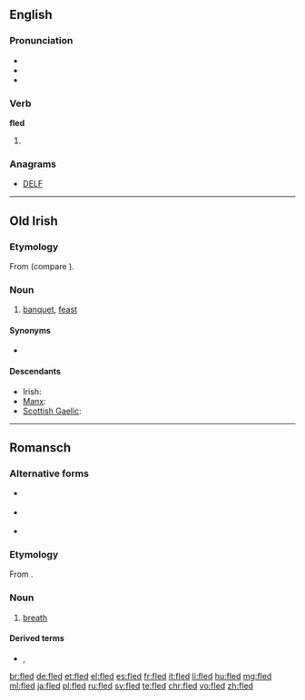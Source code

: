 ==English==

===Pronunciation===
* {{IPA|/ˈflɛd/}}
* {{audio|en-us-fled.ogg|Audio (US)}}
* {{rhymes|ɛd}}

===Verb===
'''fled'''

# {{en-past of|flee}}

===Anagrams===
* [[DELF#English|DELF]]

----

==Old Irish==

===Etymology===
From {{etyl|cel-pro|sga}} {{term/t|cel-pro|*wlidā-}} (compare {{etyl|cy|-}} {{term|gwledd|lang=cy}}).

===Noun===
{{head|sga|noun|g=f}}

# [[banquet]], [[feast]]

====Synonyms====
* {{l|sga|feis}}

====Descendants====
* Irish: {{l|ga|fleá}}
* [[Manx]]: {{l|gv|fleah}}
* [[Scottish Gaelic]]: {{l|gd|fleadh}}

----

==Romansch==

===Alternative forms===
* {{qualifier|Rumantsch Grischun|Sursilvan}} {{l|rm|flad}}
* {{qualifier|Sutsilvan|Surmiran}} {{l|rm|flo}}
* {{qualifier|Vallader}} {{l|rm|flà}}

===Etymology===
From {{etyl|la|rm}} {{term/t|la|flātus}}.

===Noun===
{{rm-noun|m}}

# {{context|Puter|lang=rm}} [[breath]] {{qualifier|of air}}

====Derived terms====
* {{l|rm|trer fled}}, {{l|rm|trer il fled}}

[[br:fled]]
[[de:fled]]
[[et:fled]]
[[el:fled]]
[[es:fled]]
[[fr:fled]]
[[it:fled]]
[[li:fled]]
[[hu:fled]]
[[mg:fled]]
[[ml:fled]]
[[ja:fled]]
[[pl:fled]]
[[ru:fled]]
[[sv:fled]]
[[te:fled]]
[[chr:fled]]
[[vo:fled]]
[[zh:fled]]
